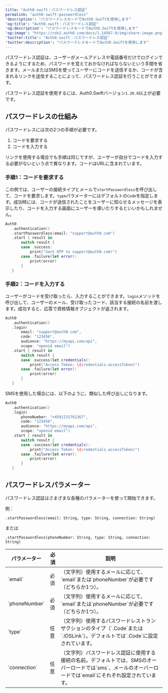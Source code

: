 ---
title: "Auth0.swift：パスワードレス認証"
permalink: "auth0-swift-passwordless"
'description': "パスワードレスモードでAuth0.Swiftを使用します"
'og:title': "Auth0.swift：パスワードレス認証"
'og:description': "パスワードレスモードでAuth0.Swiftを使用します"
'og:image': "https://cdn2.auth0.com/docs/1.14567.0/img/share-image.png"
'twitter:title': "Auth0.swift：パスワードレス認証"
'twitter:description': "パスワードレスモードでAuth0.Swiftを使用します"
---

パスワードレス認証は、ユーザーがメールアドレスや電話番号だけでログインできるようにするため、パスワードを覚えておかなければならないという手間を省きます。メールまたはSMSを使ってユーザーにコードを送信するか、コードが含まれるリンクを送信することによって、パスワードレス認証を行うことができます。

パスワードレス認証を使用するには、Auth0.Swiftバージョン`1.20.0`以上が必要です。

## パスワードレスの仕組み

パスワードレスには次の2つの手順が必要です。

1. コードを要求する
2. コードを入力する

リンクを使用する場合でも手順は同じですが、ユーザーが自分でコードを入力する必要がないという点で異なります。コードはURLに含まれています。

### 手順1：コードを要求する

この例では、ユーザーの接続タイプとメールで`startPasswordless`を呼び出して、コードを要求します。`type`パラメーターにはデフォルトの`Code`を指定します。成功時には、コードが送信されたことをユーザーに知らせるメッセージを表示したり、コードを入力する画面にユーザーを導いたりするといいかもしれません。

```swift lines
Auth0
   .authentication()
   .startPasswordless(email: "support@auth0.com")
   .start { result in
       switch result {
       case .success:
           print("Sent OTP to support@auth0.com!")
       case .failure(let error):
           print(error)
       }
   }
```

### 手順2：コードを入力する

ユーザーがコードを受け取ったら、入力することができます。`login`メソッドを呼び出して、ユーザーのメール、受け取ったコード、該当する接続の名前を渡します。成功すると、応答で資格情報オブジェクトが返されます。

```swift lines
Auth0
   .authentication()
   .login(
       email: "support@auth0.com", 
       code: "123456", 
       audience: "https://myapi.com/api",
       scope: "openid email")
   .start { result in
       switch result {
       case .success(let credentials):
           print("Access Token: \(credentials.accessToken)")
       case .failure(let error):
           print(error)
       }
   }
```

SMSを使用した場合には、以下のように、類似した呼び出しになります。

```swift lines
Auth0
   .authentication()
   .login(
       phoneNumber: "+4591131761367", 
       code: "123456", 
       audience: "https://myapi.com/api",
       scope: "openid email")
   .start { result in
       switch result {
       case .success(let credentials):
           print("Access Token: \(credentials.accessToken)")
       case .failure(let error):
           print(error)
       }
   }
```

## パスワードレスパラメーター

パスワードレス認証はさまざまな各種のパラメーターを使って開始できます。

例：

`.startPasswordless(email: String, type: String, connection: String)`

または

`.startPasswordless(phoneNumber: String, type: String, connection: String)`

<table class="table"><thead>
<tr>
<th><strong>パラメーター</strong></th>
<th><strong>必須</strong></th>
<th><strong>説明</strong></th>
</tr>
</thead>
<tbody>
<tr>
<td>`email`</td>
<td>必須</td>
<td>（文字列）使用するメールに応じて、`email`または`phoneNumber`が必要です（どちらか1つ）。</td>
</tr>
<tr>
<td>`phoneNumber`</td>
<td>必須</td>
<td>（文字列）使用するメールに応じて、`email`または`phoneNumber`が必要です（どちらか1つ）。</td>
</tr>
<tr>
<td>`type`</td>
<td>任意</td>
<td>（文字列）使用するパスワードレストランザクションのタイプ（`.Code`または`.iOSLink`）。デフォルトでは`.Code`に設定されています。</td>
</tr>
<tr>
<td>`connection`</td>
<td>任意</td>
<td>（文字列）パスワードレス認証に使用する接続の名前。デフォルトでは、SMSのオーバーロードでは`sms`、メールのオーバーロードでは`email`にそれぞれ設定されています。</td>
</tr>
</tbody>
</table>
